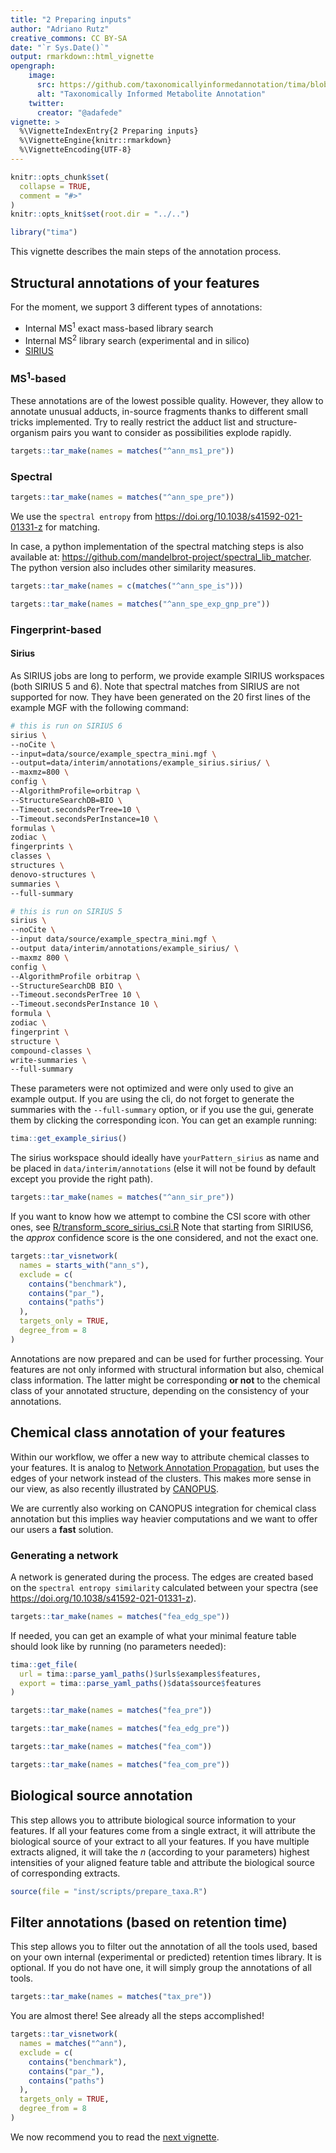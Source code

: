 ```yaml
---
title: "2 Preparing inputs"
author: "Adriano Rutz"
creative_commons: CC BY-SA
date: "`r Sys.Date()`"
output: rmarkdown::html_vignette
opengraph:
    image:
      src: https://github.com/taxonomicallyinformedannotation/tima/blob/main/man/figures/logo.svg
      alt: "Taxonomically Informed Metabolite Annotation"
    twitter:
      creator: "@adafede"
vignette: >
  %\VignetteIndexEntry{2 Preparing inputs}
  %\VignetteEngine{knitr::rmarkdown}
  %\VignetteEncoding{UTF-8}
---
```


```r
knitr::opts_chunk$set(
  collapse = TRUE,
  comment = "#>"
)
knitr::opts_knit$set(root.dir = "../..")
```

```r
library("tima")
```

This vignette describes the main steps of the annotation process.

## Structural annotations of your features

For the moment, we support 3 different types of annotations:

<!-- * [GNPS](https://gnps.ucsd.edu) -->
* Internal MS^1^ exact mass-based library search
* Internal MS^2^ library search (experimental and in silico)
* [SIRIUS](https://bio.informatik.uni-jena.de/software/sirius)

### MS^1^-based

These annotations are of the lowest possible quality.
However, they allow to annotate unusual adducts, in-source fragments thanks to different small tricks implemented.
Try to really restrict the adduct list and structure-organism pairs you want to consider as possibilities explode rapidly.

```r
targets::tar_make(names = matches("^ann_ms1_pre"))
```

### Spectral

```r
targets::tar_make(names = matches("^ann_spe_pre"))
```

We use the `spectral entropy` from <https://doi.org/10.1038/s41592-021-01331-z> for matching.

In case, a python implementation of the spectral matching steps is also available at: <https://github.com/mandelbrot-project/spectral_lib_matcher>.
The python version also includes other similarity measures.

```r
targets::tar_make(names = c(matches("^ann_spe_is")))
```

<!-- #### GNPS -->
<!-- We also provide an example GNPS job id, which is: `41c6068e905d482db5698ad81d145d7c` -->
<!-- Before running the corresponding code, do not forget to modify `inst/params/user/prepare_*yourAnnotationTool*.yaml`. -->
<!-- Depending on the annotation tool you used, you can format its results using: -->

```r
targets::tar_make(names = matches("^ann_spe_exp_gnp_pre"))
```

### Fingerprint-based

#### Sirius

As SIRIUS jobs are long to perform, we provide example SIRIUS workspaces (both SIRIUS 5 and 6).
Note that spectral matches from SIRIUS are not supported for now.
They have been generated on the 20 first lines of the example MGF with the following command:

```bash
# this is run on SIRIUS 6
sirius \
--noCite \
--input=data/source/example_spectra_mini.mgf \
--output=data/interim/annotations/example_sirius.sirius/ \
--maxmz=800 \
config \
--AlgorithmProfile=orbitrap \
--StructureSearchDB=BIO \
--Timeout.secondsPerTree=10 \
--Timeout.secondsPerInstance=10 \
formulas \
zodiac \
fingerprints \
classes \
structures \
denovo-structures \
summaries \
--full-summary

# this is run on SIRIUS 5
sirius \
--noCite \
--input data/source/example_spectra_mini.mgf \
--output data/interim/annotations/example_sirius/ \
--maxmz 800 \
config \
--AlgorithmProfile orbitrap \
--StructureSearchDB BIO \
--Timeout.secondsPerTree 10 \
--Timeout.secondsPerInstance 10 \
formula \
zodiac \
fingerprint \
structure \
compound-classes \
write-summaries \
--full-summary
```

These parameters were not optimized and were only used to give an example output.
If you are using the cli, do not forget to generate the summaries with the `--full-summary` option, or if you use the gui, generate them by clicking the corresponding icon.
You can get an example running:

```r
tima::get_example_sirius()
```

The sirius workspace should ideally have `yourPattern_sirius` as name and be placed in `data/interim/annotations` (else it will not be found by default except you provide the right path).

```r
targets::tar_make(names = matches("^ann_sir_pre"))
```

If you want to know how we attempt to combine the CSI score with other ones, see [R/transform_score_sirius_csi.R](https://github.com/taxonomicallyinformedannotation/tima/blob/main/R/transform_score_sirius_csi.R)
Note that starting from SIRIUS6, the _approx_ confidence score is the one considered, and not the exact one.

```r
targets::tar_visnetwork(
  names = starts_with("ann_s"),
  exclude = c(
    contains("benchmark"),
    contains("par_"),
    contains("paths")
  ),
  targets_only = TRUE,
  degree_from = 8
)
```

Annotations are now prepared and can be used for further processing.
Your features are not only informed with structural information but also, chemical class information.
The latter might be corresponding **or not** to the chemical class of your annotated structure, depending on the consistency of your annotations.

## Chemical class annotation of your features

Within our workflow, we offer a new way to attribute chemical classes to your features.
It is analog to [Network Annotation Propagation](https://ccms-ucsd.github.io/GNPSDocumentation/nap/), but uses the edges of your network instead of the clusters.
This makes more sense in our view, as also recently illustrated by [CANOPUS](https://doi.org/10.1038/s41587-020-0740-8).

<!-- All steps can take both manual inputs or GNPS metadata directly from your GNPS job ID. -->

We are currently also working on CANOPUS integration for chemical class annotation but this implies way heavier computations and we want to offer our users a **fast** solution.

### Generating a network

A network is generated during the process.
The edges are created based on the `spectral entropy similarity` calculated between your spectra (see <https://doi.org/10.1038/s41592-021-01331-z>).

```r
targets::tar_make(names = matches("fea_edg_spe"))
```

If needed, you can get an example of what your minimal feature table should look like by running (no parameters needed):

```r
tima::get_file(
  url = tima::parse_yaml_paths()$urls$examples$features,
  export = tima::parse_yaml_paths()$data$source$features
)
```

```r
targets::tar_make(names = matches("fea_pre"))
```

```r
targets::tar_make(names = matches("fea_edg_pre"))
```

```r
targets::tar_make(names = matches("fea_com"))
```

```r
targets::tar_make(names = matches("fea_com_pre"))
```

## Biological source annotation

This step allows you to attribute biological source information to your features.
If all your features come from a single extract, it will attribute the biological source of your extract to all your features.
If you have multiple extracts aligned, it will take the *n* (according to your parameters) highest intensities of your aligned feature table and attribute the biological source of corresponding extracts.
<!-- It can take both manual inputs or GNPS metadata directly from your GNPS job ID. -->

```r
source(file = "inst/scripts/prepare_taxa.R")
```

## Filter annotations (based on retention time)

This step allows you to filter out the annotation of all the tools used,
based on your own internal (experimental or predicted) retention times library.
It is optional. 
If you do not have one, it will simply group the annotations of all tools. 

```r
targets::tar_make(names = matches("tax_pre"))
```

You are almost there! See already all the steps accomplished!

```r
targets::tar_visnetwork(
  names = matches("^ann"),
  exclude = c(
    contains("benchmark"),
    contains("par_"),
    contains("paths")
  ),
  targets_only = TRUE,
  degree_from = 8
)
```

We now recommend you to read the [next vignette](https://taxonomicallyinformedannotation.github.io/tima/articles/III-processing.html).
